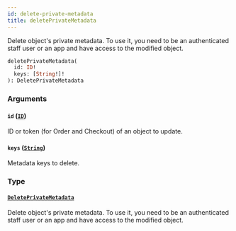 ```yaml
---
id: delete-private-metadata
title: deletePrivateMetadata
---
```



Delete object's private metadata. To use it, you need to be an authenticated staff user or an app and have access to the modified object.

```graphql
deletePrivateMetadata(
  id: ID!
  keys: [String!]!
): DeletePrivateMetadata
```


### Arguments

#### `id` ([`ID`](../../../developer/api-reference/scalars/id))

ID or token (for Order and Checkout) of an object to update.


#### `keys` ([`String`](../../../developer/api-reference/scalars/string))

Metadata keys to delete.


### Type

#### [`DeletePrivateMetadata`](../../../developer/api-reference/objects/delete-private-metadata) 

Delete object's private metadata. To use it, you need to be an authenticated staff user or an app and have access to the modified object.




